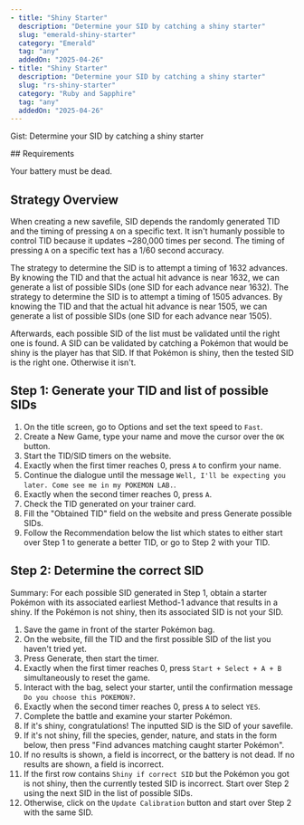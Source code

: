 ```yaml
---
- title: "Shiny Starter"
  description: "Determine your SID by catching a shiny starter"
  slug: "emerald-shiny-starter"
  category: "Emerald"
  tag: "any"
  addedOn: "2025-04-26"
- title: "Shiny Starter"
  description: "Determine your SID by catching a shiny starter"
  slug: "rs-shiny-starter"
  category: "Ruby and Sapphire"
  tag: "any"
  addedOn: "2025-04-26"
---
```


<Gist>Gist: Determine your SID by catching a shiny starter</Gist>

<ShowIf slug="/rs-shiny-starter">
  ## Requirements
  
  Your battery must be dead. 
</ShowIf>

## Strategy Overview

When creating a new savefile, SID depends the randomly generated TID and the timing of pressing `A` on a specific text.
It isn't humanly possible to control TID because it updates ~280,000 times per second.
The timing of pressing `A` on a specific text has a 1/60 second accuracy.

<ShowIf slug="/rs-shiny-starter">
  The strategy to determine the SID is to attempt a timing of 1632 advances. By knowing the TID and that the actual hit advance is near 1632,
we can generate a list of possible SIDs (one SID for each advance near 1632).
</ShowIf>

<ShowIf slug="/emerald-shiny-starter">
  The strategy to determine the SID is to attempt a timing of 1505 advances. By knowing the TID and that the actual hit advance is near 1505,
we can generate a list of possible SIDs (one SID for each advance near 1505).
</ShowIf>


Afterwards, each possible SID of the list must be validated until the right one is found. A SID can be validated by catching a Pokémon that would be shiny is the player has that SID. If that Pokémon is shiny, then the tested SID is the right one. Otherwise it isn't.

## Step 1: Generate your TID and list of possible SIDs

1. On the title screen, go to Options and set the text speed to `Fast`.
2. Create a New Game, type your name and move the cursor over the `OK` button.
3. Start the TID/SID timers on the website.
4. Exactly when the first timer reaches 0, press `A` to confirm your name.
5. Continue the dialogue until the message `Well, I'll be expecting you later. Come see me in my POKEMON LAB.`.
6. Exactly when the second timer reaches 0, press `A`.
7. Check the TID generated on your trainer card.
8. Fill the "Obtained TID" field on the website and press Generate possible SIDs.
9. Follow the Recommendation below the list which states to either start over Step 1 to generate a better TID, or go to Step 2 with your TID.

<ShowIf slug="/rs-shiny-starter">
  <GenerateTidSid game="rs" />
</ShowIf>

<ShowIf slug="/emerald-shiny-starter">
  <GenerateTidSid game="emerald" />
</ShowIf>

## Step 2: Determine the correct SID

Summary: For each possible SID generated in Step 1, obtain a starter Pokémon with its associated earliest Method-1 advance that results in a shiny.
If the Pokémon is not shiny, then its associated SID is not your SID.

1. Save the game in front of the starter Pokémon bag.
2. On the website, fill the TID and the first possible SID of the list you haven't tried yet.
3. Press Generate, then start the timer.
4. Exactly when the first timer reaches 0, press `Start + Select + A + B` simultaneously to reset the game.
5. Interact with the bag, select your starter, until the confirmation message `Do you choose this POKEMON?`.
6. Exactly when the second timer reaches 0, press `A` to select `YES`.
7. Complete the battle and examine your starter Pokémon.
8. If it's shiny, congratulations! The inputted SID is the SID of your savefile.
9. If it's not shiny, fill the species, gender, nature, and stats in the form below, then press "Find advances matching caught starter Pokémon".
10. <ShowIf slug="/rs-shiny-starter">
      If no results is shown, a field is incorrect, or the battery is not dead.
    </ShowIf>
    <ShowIf slug="/emerald-shiny-starter">
      If no results are shown, a field is incorrect.
    </ShowIf>
11. If the first row contains `Shiny if correct SID` but the Pokémon you got is not shiny, then the currently tested SID is incorrect. Start over Step 2 using the next SID in the list of possible SIDs.
12. Otherwise, click on the `Update Calibration` button and start over Step 2 with the same SID.


<ShowIf slug="/rs-shiny-starter">
  <ShinyStarter game="rs" />
</ShowIf>

<ShowIf slug="/emerald-shiny-starter">
  <ShinyStarter game="emerald" />
</ShowIf>

